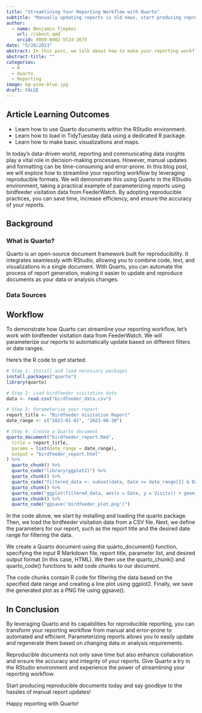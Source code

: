 ```yaml
---
title: "Streamlining Your Reporting Workflow with Quarto"
subtitle: "Manually updating reports is old news, start producing reproducible documents."
author:
  - name: Benjamin Tjepkes  
    url: //about.qmd
    orcid: 0009-0002-5524-2675
date: "5/28/2023"
abstract: In this post, we talk about how to make your reporting workflows much easier by using reproducible formats. We run through an example, using birdfeeder visitation data from FeederWatch, on parameterizing reports using Quarto in the RStudio environment.
abstract-title: ""
categories:
  - R
  - Quarto
  - Reporting
image: bg-pine-blue.jpg
draft: FALSE
---
```


::: {.callout-tip .intro-callout}
## Article Learning Outcomes

- Learn how to use Quarto documents within the RStudio environment.
- Learn how to load in TidyTuesday data using a dedicated R package.
- Learn how to make basic visualizations and maps.

:::

In today's data-driven world, reporting and communicating data insights play a vital role in decision-making processes. However, manual updates and formatting can be time-consuming and error-prone. In this blog post, we will explore how to streamline your reporting workflow by leveraging reproducible formats. We will demonstrate this using Quarto in the RStudio environment, taking a practical example of parameterizing reports using birdfeeder visitation data from FeederWatch. By adopting reproducible practices, you can save time, increase efficiency, and ensure the accuracy of your reports.

## Background

### What is Quarto?

Quarto is an open-source document framework built for reproducibility. It integrates seamlessly with RStudio, allowing you to combine code, text, and visualizations in a single document. With Quarto, you can automate the process of report generation, making it easier to update and reproduce documents as your data or analysis changes.

### Data Sources

## Workflow

To demonstrate how Quarto can streamline your reporting workflow, let's work with birdfeeder visitation data from FeederWatch. We will parameterize our reports to automatically update based on different filters or date ranges.

Here's the R code to get started:

```r
# Step 1: Install and load necessary packages
install.packages("quarto")
library(quarto)

# Step 2: Load birdfeeder visitation data
data <- read.csv("birdfeeder_data.csv")

# Step 3: Parameterize your report
report_title <- "Birdfeeder Visitation Report"
date_range <- c("2023-01-01", "2023-06-30")

# Step 4: Create a Quarto document
quarto_document("birdfeeder_report.Rmd",
  title = report_title,
  params = list(date_range = date_range),
  output = "birdfeeder_report.html"
) %>%
  quarto_chunk() %>%
  quarto_code("library(ggplot2)") %>%
  quarto_chunk() %>%
  quarto_code("filtered_data <- subset(data, Date >= date_range[1] & Date <= date_range[2])") %>%
  quarto_chunk() %>%
  quarto_code("ggplot(filtered_data, aes(x = Date, y = Visits)) + geom_line()") %>%
  quarto_chunk() %>%
  quarto_code("ggsave('birdfeeder_plot.png')")
```

In the code above, we start by installing and loading the quarto package. Then, we load the birdfeeder visitation data from a CSV file. Next, we define the parameters for our report, such as the report title and the desired date range for filtering the data.

We create a Quarto document using the quarto_document() function, specifying the input R Markdown file, report title, parameter list, and desired output format (in this case, HTML). We then use the quarto_chunk() and quarto_code() functions to add code chunks to our document.

The code chunks contain R code for filtering the data based on the specified date range and creating a line plot using ggplot2. Finally, we save the generated plot as a PNG file using ggsave().

## In Conclusion

By leveraging Quarto and its capabilities for reproducible reporting, you can transform your reporting workflow from manual and error-prone to automated and efficient. Parameterizing reports allows you to easily update and regenerate them based on changing data or analysis requirements.

Reproducible documents not only save time but also enhance collaboration and ensure the accuracy and integrity of your reports. Give Quarto a try in the RStudio environment and experience the power of streamlining your reporting workflow.

Start producing reproducible documents today and say goodbye to the hassles of manual report updates!

Happy reporting with Quarto!